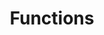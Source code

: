 ---
title: Functions
info: Learn how to connect Twenty to your other tools.
icon: IconApi
image: /images/user-guide/api/api.png
sectionInfo: A brief guide to grasp the basics of Twenty
---